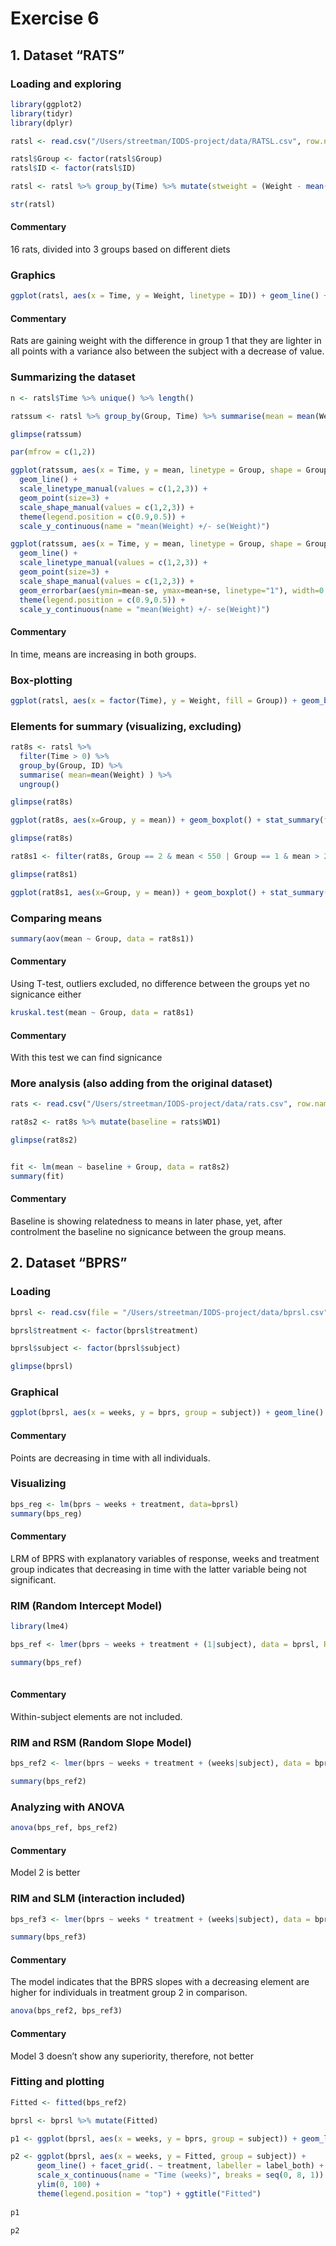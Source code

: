 # Exercise 6

## 1. Dataset "RATS"

### Loading and exploring

```r

library(ggplot2)
library(tidyr)
library(dplyr)

ratsl <- read.csv("/Users/streetman/IODS-project/data/RATSL.csv", row.names = 1)

ratsl$Group <- factor(ratsl$Group)
ratsl$ID <- factor(ratsl$ID)

ratsl <- ratsl %>% group_by(Time) %>% mutate(stweight = (Weight - mean(Weight)) / sd(Weight)) %>% ungroup()

str(ratsl)

```

#### Commentary

16 rats, divided into 3 groups based on different diets


### Graphics

```r

ggplot(ratsl, aes(x = Time, y = Weight, linetype = ID)) + geom_line() + facet_grid(. ~ Group, labeller = label_both) + scale_linetype_manual(values = rep(1:6, times=4)) + theme(legend.position = "none") +   scale_y_continuous(limits = c(min(ratsl$Weight), max(ratsl$Weight)))

```

#### Commentary

Rats are gaining weight with the difference in group 1 that they are lighter in all points with a variance also between the subject with a decrease of value.

### Summarizing the dataset

```r

n <- ratsl$Time %>% unique() %>% length()

ratssum <- ratsl %>% group_by(Group, Time) %>% summarise(mean = mean(Weight), se = ( sd(Weight) / sqrt(n) )) %>% ungroup()

glimpse(ratssum)

par(mfrow = c(1,2))

ggplot(ratssum, aes(x = Time, y = mean, linetype = Group, shape = Group)) +
  geom_line() +
  scale_linetype_manual(values = c(1,2,3)) +
  geom_point(size=3) +
  scale_shape_manual(values = c(1,2,3)) +
  theme(legend.position = c(0.9,0.5)) +
  scale_y_continuous(name = "mean(Weight) +/- se(Weight)")

ggplot(ratssum, aes(x = Time, y = mean, linetype = Group, shape = Group)) +
  geom_line() +
  scale_linetype_manual(values = c(1,2,3)) +
  geom_point(size=3) +
  scale_shape_manual(values = c(1,2,3)) +
  geom_errorbar(aes(ymin=mean-se, ymax=mean+se, linetype="1"), width=0.3) +
  theme(legend.position = c(0.9,0.5)) +
  scale_y_continuous(name = "mean(Weight) +/- se(Weight)")

```

#### Commentary

In time, means are increasing in both groups.
 

### Box-plotting
 
```r

ggplot(ratsl, aes(x = factor(Time), y = Weight, fill = Group)) + geom_boxplot()

```
 
 
### Elements for summary (visualizing, excluding)
 
```r

rat8s <- ratsl %>%
  filter(Time > 0) %>%
  group_by(Group, ID) %>%
  summarise( mean=mean(Weight) ) %>%
  ungroup()

glimpse(rat8s)

ggplot(rat8s, aes(x=Group, y = mean)) + geom_boxplot() + stat_summary(fun.y = "mean", geom = "point", shape=23, size=4, fill = "white")

```

 
```r

glimpse(rat8s)

rat8s1 <- filter(rat8s, Group == 2 & mean < 550 | Group == 1 & mean > 260 | Group == 3 & mean > 500)

glimpse(rat8s1)

ggplot(rat8s1, aes(x=Group, y = mean)) + geom_boxplot() + stat_summary(fun.y = "mean", geom = "point", shape=23, size=4, fill = "white")

```

 
### Comparing means
 
```r

summary(aov(mean ~ Group, data = rat8s1))

```
 
#### Commentary

Using T-test, outliers excluded, no difference between the groups yet no signicance either
 
 
```r

kruskal.test(mean ~ Group, data = rat8s1)

```

#### Commentary

With this test we can find signicance

### More analysis (also adding from the original dataset)
 
```r

rats <- read.csv("/Users/streetman/IODS-project/data/rats.csv", row.names = 1)

rat8s2 <- rat8s %>% mutate(baseline = rats$WD1)

glimpse(rat8s2)


fit <- lm(mean ~ baseline + Group, data = rat8s2)
summary(fit)

```

#### Commentary

Baseline is showing relatedness to means in later phase, yet, after controlment the baseline no signicance between the group means.


## 2. Dataset "BPRS"


### Loading
	 
```r

bprsl <- read.csv(file = "/Users/streetman/IODS-project/data/bprsl.csv", row.names = 1)

bprsl$treatment <- factor(bprsl$treatment)

bprsl$subject <- factor(bprsl$subject)

glimpse(bprsl)

```
	 

### Graphical

```r
ggplot(bprsl, aes(x = weeks, y = bprs, group = subject)) + geom_line() + facet_grid(. ~ treatment, labeller = label_both) 

```

#### Commentary
Points are decreasing in time with all individuals.
	 

### Visualizing

```r

bps_reg <- lm(bprs ~ weeks + treatment, data=bprsl)
summary(bps_reg)

```
	 
#### Commentary

LRM of BPRS with explanatory variables of response, weeks and treatment group indicates that decreasing in time with the latter variable being not significant.

	 
### RIM (Random Intercept Model)

```r

library(lme4)

bps_ref <- lmer(bprs ~ weeks + treatment + (1|subject), data = bprsl, REML=FALSE)

summary(bps_ref)
	
```
	 
#### Commentary

Within-subject elements are not included.


### RIM and RSM (Random Slope Model)
	 
```r

bps_ref2 <- lmer(bprs ~ weeks + treatment + (weeks|subject), data = bprsl, REML=FALSE)

summary(bps_ref2)

```

### Analyzing with ANOVA

```r

anova(bps_ref, bps_ref2)

```
	 
#### Commentary

Model 2 is better


### RIM and SLM (interaction included)

```r

bps_ref3 <- lmer(bprs ~ weeks * treatment + (weeks|subject), data = bprsl, REML=FALSE)

summary(bps_ref3)

```

#### Commentary

The model indicates that the BPRS slopes with a decreasing element are higher for individuals in treatment group 2 in comparison.

```r

anova(bps_ref2, bps_ref3)

```
	 
#### Commentary

Model 3 doesn't show any superiority, therefore, not better


### Fitting and plotting
	 
```r

Fitted <- fitted(bps_ref2)

bprsl <- bprsl %>% mutate(Fitted)

p1 <- ggplot(bprsl, aes(x = weeks, y = bprs, group = subject)) + geom_line() + facet_grid(. ~ treatment, labeller = label_both) + scale_x_continuous(name = "Time (weeks)", breaks = seq(0, 8, 1)) +  ylim(0,100) + theme(legend.position = "top") + ggtitle("Observed")

p2 <- ggplot(bprsl, aes(x = weeks, y = Fitted, group = subject)) +
	  geom_line() + facet_grid(. ~ treatment, labeller = label_both) +
	  scale_x_continuous(name = "Time (weeks)", breaks = seq(0, 8, 1)) +
	  ylim(0, 100) +
	  theme(legend.position = "top") + ggtitle("Fitted")
	
p1

p2

```

